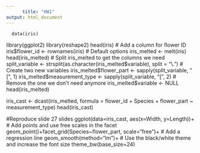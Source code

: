 ```yaml
---
      title: "HW1"
output: html_document
---
```

      data(iris)
library(ggplot2)
library(reshape2)
head(iris)
# Add a column for flower ID
iris$flower_id <- rownames(iris)
# Default options
iris_melted <- melt(iris)
head(iris_melted)
# Split iris_melted to get the columns we need
split_variable <- strsplit(as.character(iris_melted$variable), split = "\\.")
# Create two new variables
iris_melted$flower_part <- sapply(split_variable, "[", 1)
iris_melted$measurement_type <- sapply(split_variable, "[", 2)
# Remove the one we don't need anymore
iris_melted$variable <- NULL
head(iris_melted)

iris_cast <- dcast(iris_melted, formula = flower_id + Species + flower_part ~ measurement_type)
head(iris_cast)


#Reproduce slide 27 slides
ggplot(data=iris_cast, aes(x=Width, y=Length))+ # Add points and use free scales in the facet
      geom_point()+facet_grid(Species~flower_part, scale="free")+
      # Add a regression line
      geom_smooth(method="lm")+
      # Use the black/white theme and increase the font size
      theme_bw(base_size=24)
